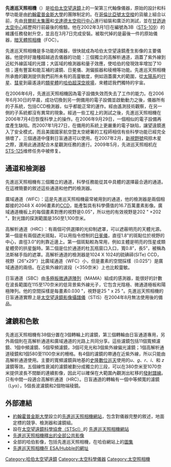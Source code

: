 '''先進巡天照相機'''（{{lang-en|ACS, Advanced Camera for Surveys}}）是[[哈伯太空望遠鏡|哈伯太空望遠鏡]]上的一架第三代軸像儀器，原始的設計和科學功能是由[[約翰霍普金斯大學|約翰霍普金斯大學]]的團隊制定的。在[[哥倫比亞號太空梭|哥倫比亞號太空梭]]的貨艙上組合以前，先由[[貝爾航太集團|貝爾航太集團]]和[[戈達德太空飛行中心|戈達德太空飛行中心]]進行組裝和廣泛的測試，並在[[甘迺迪太空中心|甘迺迪太空中心]]經歷飛行前最後的檢驗。他在2002年3月1日在編號為3B（[[STS-109|STS-109]]）的維護任務發射升空，並且在3月7日完成安裝。被取代掉的是最後一件的原始儀器，[[暗天體照相機|暗天體照相機]]（FOC）。

先進巡天照相機是多功能的儀器，很快就成為哈伯太空望遠鏡產生影像的主要儀器。他提供好幾種超越過去儀器的功能：三個獨立的高解析通道，涵蓋了紫外線到近紅外線區域的光譜；大區域的檢測器和量子效應，使哈伯的發現效率增加了10倍；還有豐富和能互補的濾鏡、日冕儀、測偏振器和稜柵等功能。先進巡天照相機所承擔的觀測提供我們前所未有的高靈敏度，例如涵蓋廣大的範圍，從[[太陽系|太陽系]]的[[行星|行星]]、[[彗星|彗星]]到最遙遠的[[類星體|類星體]]的[[哈伯超深空|哈伯超深空視場]]，來體認我們獨特的宇宙。

在2006年6月，先進巡天照相機因為電子設備失效而失去了工作的能力。在2006年6月30日的早晨，成功切換到另一側備用的電子設備並啟動動力之後，儀器所有的子系統，包括CCD檢測器，似乎都能正常的運作。經由遙測技術觀察，在另一側的子系統都沒有異常的現象。經過一些工程上的測試之後，先進巡天照相機在2006年7月4日恢復科學上的操作。在2006年9月29日，一個相似的電子設備再度產生缺陷。而2007年1月27日，在備用的系統上更嚴重的電子缺陷，讓望遠鏡進入了安全模式，而且美國國家航空暨太空總署的工程師相信有些科學功能已經完全損壞了，三個通道中僅剩日盲通道可以使用。在2007年2月，[[新視野號|新視野號]]飛掠木星之際，還用此通道配合木星觀測任務的進行。2009年5月，先进巡天照相机在[[STS-125|STS-125]]维修任务中被修复。

== 通道和檢測器 ==
先進巡天照相機有三個獨立的通道，科學任務能從其中具體的選擇最合適的通道。在這裡簡要的敘述這些通道和他們的檢測器。

廣域通道（WFC）：這是先進巡天照相機最常被用到的通道，他的檢測器是兩個相鄰接的2048 X 4096畫素的[[CCD|CCD]]，能產製具有科學價值的16.7百萬畫素影像。廣域通道機板上的每個畫素對應的視野是0.05"，所以他的有效視野是202 " ×202 "，對光譜的探測範圍是350至1,100奈米。

高解析通道（HRC）：有兩個可供選擇的光抑制遮罩，可以遮蔽明亮的天體光源。
第一個是有兩個遮光斑點，可以用指令控制的[[日冕儀|日冕儀]]，直徑1.8"的斑點位於視野的中心，直徑3.0"的則靠近邊上。第一個斑點較為常用，例如主體是明亮的恆星或類星體旁的拱星盤時。第二個是位於通道的杜瓦瓶窗口入口，寬0.8”，長5”，被稱為法斯梯手指的遮罩。高解析通道的檢測器是1024 X 1024的硫碘碲(SITe) CCD，視野（26"x29"）比廣域通道（WFC）小，但是畫素的空間採樣（0.025"）是廣域通道的兩倍。在近紫外線的波段（<350奈米）上也比較靈敏。

日盲通道（SBC）由[[多極板微通道陣列|多極板微通道陣列]]（MAMA）組成的感測器，能很好的計數在波長範圍在115至170奈米的低背景紫外線光子，它包含光陰極、微通道極板和陽極陣列。他的空間採樣是每畫素0.030 "，視野是25 " x 25 "。先進巡天照相機的日盲通道實際上是[[太空望遠鏡影像攝譜儀|太空望遠鏡影像攝譜儀]]（STIS）在2004年8月無法使用後的備品。

==  濾鏡和色散 ==
先進巡天照相機有38個分置在3個轉輪上的濾鏡，第三個轉輪由日盲通道專用，另外兩個則在高解析通道和廣域通道的光路上共同分享。這些濾鏡包括11個寬頻濾鏡、1個中頻濾鏡、5個窄頻濾鏡，3個可見光和3個紫外線偏光濾鏡；1個高解析通道稜鏡和1個580至1100奈米的柵格。有4個的濾鏡的帶通在近紫外線，所以只能由高解析通道使用。主要的寬頻濾鏡與地基的[[史隆數位巡天|史隆數位巡天]]使用的''u''、''g''、''r''、''i''、和 ''z''濾鏡等效。五個線性衰減的濾鏡被劃分成獨立的三段，可以在380奈米至1070奈米提供波長不間斷的連續影像，因此可以確保在大範圍內觀測出紅移的[[譜線|發射譜線]]。只有中間一段適合高解析通道（HRC）。日盲通道的轉輪有一個中等頻寬的濾鏡（Lyα），5個長波濾鏡和2個物端稜鏡。

== 外部連結 ==
* [[約翰霍普金斯大學|約翰霍普金斯大學]]設立的[https://web.archive.org/web/20011102015654/http://acs.pha.jhu.edu/ 先進巡天照相機網站]，包含對儀器完整的敘述，地面定標的競爭、檢測器和濾鏡組。
* 設在[http://www.stsci.edu [[太空望遠鏡科學協會|太空望遠鏡科學協會]]（STScI）]的 [http://www.stsci.edu/hst/acs 先進巡天照相機網站]{{WebCite|url=https://www.webcitation.org/611fOqbl8?url=http://www.stsci.edu/hst/acs |date=20110818084256 |dateformat=iso }}
*[http://www.spacetelescope.org/images/archive/freesearch/acs/viewall/1 先進巡天照相機釋出的全部公共影像]{{Wayback|url=http://www.spacetelescope.org/images/archive/freesearch/acs/viewall/1 |date=20070930030850 }}
*全部的哈伯影像，包括先進巡天照相機，在哈伯網站上的[http://hubblesite.org/gallery 圖集]{{Wayback|url=http://hubblesite.org/gallery |date=20070406183018 }} 
*[http://www.spacetelescope.org/about/general/instruments/acs.html 先進巡天照相機在 ESA/Hubble的網址]{{Wayback|url=http://www.spacetelescope.org/about/general/instruments/acs.html |date=20070429052615 }}

{{哈伯太空望遠鏡}}

[[Category:哈伯太空望遠鏡|Category:哈伯太空望遠鏡]]
[[Category:太空科學儀器|Category:太空科學儀器]]
[[Category:太空照相機|Category:太空照相機]]